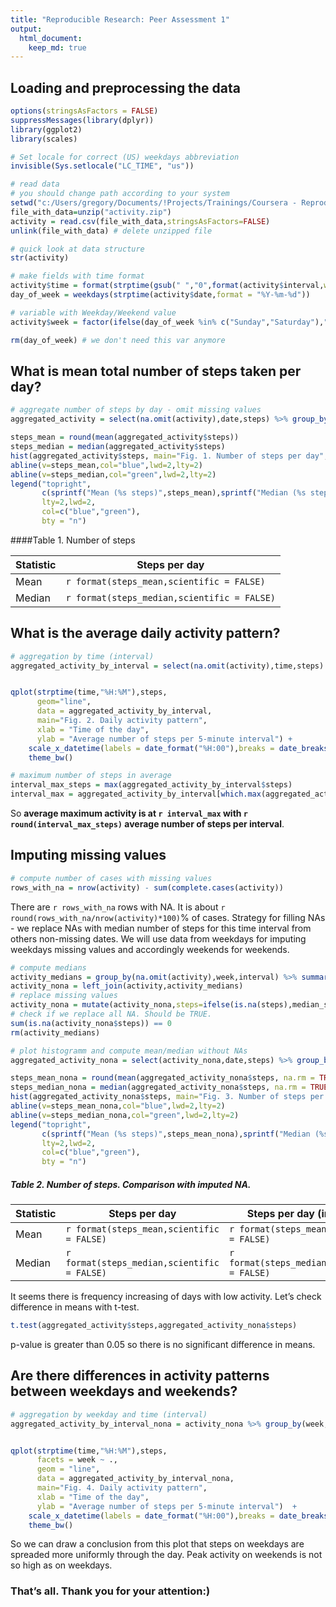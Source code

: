 ```yaml
---
title: "Reproducible Research: Peer Assessment 1"
output: 
  html_document:
    keep_md: true
---
```



## Loading and preprocessing the data
```r
options(stringsAsFactors = FALSE)
suppressMessages(library(dplyr))
library(ggplot2)
library(scales)

# Set locale for correct (US) weekdays abbreviation
invisible(Sys.setlocale("LC_TIME", "us"))

# read data
# you should change path according to your system
setwd("c:/Users/gregory/Documents/!Projects/Trainings/Coursera - Reproducible Research/RepData - PA1/")
file_with_data=unzip("activity.zip") 
activity = read.csv(file_with_data,stringsAsFactors=FALSE)
unlink(file_with_data) # delete unzipped file

# quick look at data structure
str(activity)

# make fields with time format
activity$time = format(strptime(gsub(" ","0",format(activity$interval,width=4)),"%H%M"),"%H:%M")
day_of_week = weekdays(strptime(activity$date,format = "%Y-%m-%d"))

# variable with Weekday/Weekend value
activity$week = factor(ifelse(day_of_week %in% c("Sunday","Saturday"),"Weekend","Weekday"))

rm(day_of_week) # we don't need this var anymore
```
## What is mean total number of steps taken per day?
```r

# aggregate number of steps by day - omit missing values
aggregated_activity = select(na.omit(activity),date,steps) %>% group_by(date) %>% summarize(steps=sum(steps,na.rm = TRUE))

steps_mean = round(mean(aggregated_activity$steps))
steps_median = median(aggregated_activity$steps)
hist(aggregated_activity$steps, main="Fig. 1. Number of steps per day",xlab="")
abline(v=steps_mean,col="blue",lwd=2,lty=2)
abline(v=steps_median,col="green",lwd=2,lty=2)
legend("topright",
       c(sprintf("Mean (%s steps)",steps_mean),sprintf("Median (%s steps)",steps_median)),
       lty=2,lwd=2,
       col=c("blue","green"),
       bty = "n")

```

####Table 1. Number of steps

Statistic   | Steps per day
-------|-------------
Mean   | `r format(steps_mean,scientific = FALSE)`
Median | `r format(steps_median,scientific = FALSE)`

## What is the average daily activity pattern?
```r

# aggregation by time (interval)
aggregated_activity_by_interval = select(na.omit(activity),time,steps) %>% group_by(time) %>% summarize(steps=mean(steps,na.rm = TRUE))


qplot(strptime(time,"%H:%M"),steps,
      geom="line",
      data = aggregated_activity_by_interval,
      main="Fig. 2. Daily activity pattern",
      xlab = "Time of the day",
      ylab = "Average number of steps per 5-minute interval") + 
    scale_x_datetime(labels = date_format("%H:00"),breaks = date_breaks("2 hour"))+ 
    theme_bw()

```


```r

# maximum number of steps in average
interval_max_steps = max(aggregated_activity_by_interval$steps)
interval_max = aggregated_activity_by_interval[which.max(aggregated_activity_by_interval$steps),"time"]

```

So **average maximum activity is at `r interval_max` with `r round(interval_max_steps)` average number of steps per interval**.


## Imputing missing values
```r
# compute number of cases with missing values
rows_with_na = nrow(activity) - sum(complete.cases(activity))

```

There are `r rows_with_na` rows with NA. It is about `r round(rows_with_na/nrow(activity)*100)`% of cases. Strategy for filling NAs - we replace NAs with median number of steps for this time interval from others non-missing dates. We will use data from weekdays for imputing weekdays missing values and accordingly weekends for weekends.

```r
# compute medians
activity_medians = group_by(na.omit(activity),week,interval) %>% summarise(median_steps=median(steps))
activity_nona = left_join(activity,activity_medians) 
# replace missing values
activity_nona = mutate(activity_nona,steps=ifelse(is.na(steps),median_steps,steps))
# check if we replace all NA. Should be TRUE.
sum(is.na(activity_nona$steps)) == 0
rm(activity_medians)

# plot histogramm and compute mean/median without NAs
aggregated_activity_nona = select(activity_nona,date,steps) %>% group_by(date) %>% summarize(steps=sum(steps,na.rm = TRUE))

steps_mean_nona = round(mean(aggregated_activity_nona$steps, na.rm = TRUE))
steps_median_nona = median(aggregated_activity_nona$steps, na.rm = TRUE)
hist(aggregated_activity_nona$steps, main="Fig. 3. Number of steps per day (imputed NAs)",xlab="")
abline(v=steps_mean_nona,col="blue",lwd=2,lty=2)
abline(v=steps_median_nona,col="green",lwd=2,lty=2)
legend("topright",
       c(sprintf("Mean (%s steps)",steps_mean_nona),sprintf("Median (%s steps)",steps_median_nona)),
       lty=2,lwd=2,
       col=c("blue","green"),
       bty = "n")

```

##### Table 2. Number of steps. Comparison with imputed NA.

Statistic   | Steps per day | Steps per day (imputed NA's)
-------|--------------------|------------------------------
Mean   | `r format(steps_mean,scientific = FALSE)`     | `r format(steps_mean_nona,scientific = FALSE)`
Median | `r format(steps_median,scientific = FALSE)`   | `r format(steps_median_nona,scientific = FALSE)`

It seems there is frequency increasing of days with low activity. Let's check difference in means with t-test.

```r
t.test(aggregated_activity$steps,aggregated_activity_nona$steps)

```
p-value is greater than 0.05 so there is no significant difference in means.

## Are there differences in activity patterns between weekdays and weekends?
```r

# aggregation by weekday and time (interval)
aggregated_activity_by_interval_nona = activity_nona %>% group_by(week,time) %>% summarize(steps=mean(steps,na.rm = TRUE))


qplot(strptime(time,"%H:%M"),steps,
      facets = week ~ .,
      geom = "line",
      data = aggregated_activity_by_interval_nona,
      main="Fig. 4. Daily activity pattern",
      xlab = "Time of the day",
      ylab = "Average number of steps per 5-minute interval")  + 
    scale_x_datetime(labels = date_format("%H:00"),breaks = date_breaks("2 hour")) +
    theme_bw()

```

So we can draw a conclusion from this plot that steps on weekdays are spreaded more uniformly through the day. Peak activity on weekends is not so high as on weekdays.

### That's all. Thank you for your attention:)

